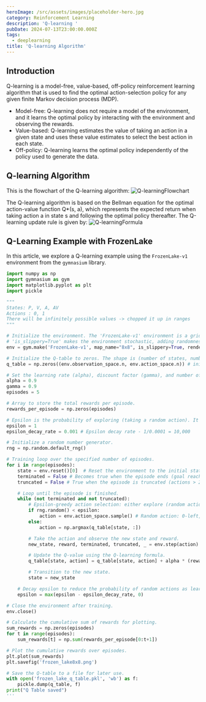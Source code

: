 ```yaml
---
heroImage: /src/assets/images/placeholder-hero.jpg
category: Reinforcement Learning
description: 'Q-learning '
pubDate: 2024-07-13T23:00:00.000Z
tags:
  - deeplearning
title: 'Q-learning Algorithm'
---
```


## Introduction

Q-learning is a model-free, value-based, off-policy reinforcement learning algorithm that is used to find the optimal action-selection policy for any given finite Markov decision process (MDP).

- Model-free: Q-learning does not require a model of the environment, and it learns the optimal policy by interacting with the environment and observing the rewards.
- Value-based: Q-learning estimates the value of taking an action in a given state and uses these value estimates to select the best action in each state.
- Off-policy: Q-learning learns the optimal policy independently of the policy used to generate the data.

## Q-learning Algorithm

This is the flowchart of the Q-learning algorithm:
![Q-learningFlowchart](/src/assets/images/rl-q-learning-flowchart.png)

The Q-learning algorithm is based on the Bellman equation for the optimal action-value function Q\*(s, a), which represents the expected return when taking action a in state s and following the optimal policy thereafter.
The Q-learning update rule is given by:
![Q-learningFormula](/src/assets/images/rl-q-learning-formula.png)

## Q-Learning Example with FrozenLake

In this article, we explore a Q-learning example using the `FrozenLake-v1` environment from the `gymnasium` library.

```python
import numpy as np
import gymnasium as gym
import matplotlib.pyplot as plt
import pickle

"""
States: P, V, A, AV
Actions : 0, 1
There will be infinitely possible values -> chopped it up in ranges
"""

# Initialize the environment. The 'FrozenLake-v1' environment is a grid-based game where the agent must navigate from start to goal.
# 'is_slippery=True' makes the environment stochastic, adding randomness to the agent's actions.
env = gym.make('FrozenLake-v1', map_name="8x8", is_slippery=True, render_mode='human') # Slippery -> doesn't always honor the step action

# Initialize the Q-table to zeros. The shape is (number of states, number of actions).
q_table = np.zeros((env.observation_space.n, env.action_space.n)) # init a 64 x 4 array

# Set the learning rate (alpha), discount factor (gamma), and number of episodes.
alpha = 0.9
gamma = 0.9
episodes = 5

# Array to store the total rewards per episode.
rewards_per_episode = np.zeros(episodes)

# Epsilon is the probability of exploring (taking a random action). It decays over time to favor exploitation (using learned actions).
epsilon = 1
epsilon_decay_rate = 0.001 # Epsilon decay rate - 1/0.0001 = 10,000

# Initialize a random number generator.
rng = np.random.default_rng()

# Training loop over the specified number of episodes.
for i in range(episodes):
    state = env.reset()[0]  # Reset the environment to the initial state.
    terminated = False # Becomes true when the episode ends (goal reached or fell in a hole).
    truncated = False # True when the episode is truncated (actions > 200).

    # Loop until the episode is finished.
    while (not terminated and not truncated):
        # Epsilon-greedy action selection: either explore (random action) or exploit (best known action).
        if rng.random() < epsilon:
            action = env.action_space.sample() # Random action: 0-left, 1-down, 2-right, 3-up
        else:
            action = np.argmax(q_table[state, :])

        # Take the action and observe the new state and reward.
        new_state, reward, terminated, truncated, _ = env.step(action)

        # Update the Q-value using the Q-learning formula.
        q_table[state, action] = q_table[state, action] + alpha * (reward + gamma * np.max(q_table[new_state, :]) - q_table[state, action])

        # Transition to the new state.
        state = new_state

    # Decay epsilon to reduce the probability of random actions as learning progresses.
    epsilon = max(epsilon - epsilon_decay_rate, 0)

# Close the environment after training.
env.close()

# Calculate the cumulative sum of rewards for plotting.
sum_rewards = np.zeros(episodes)
for t in range(episodes):
    sum_rewards[t] = np.sum(rewards_per_episode[0:t+1])

# Plot the cumulative rewards over episodes.
plt.plot(sum_rewards)
plt.savefig('frozen_lake8x8.png')

# Save the Q-table to a file for later use.
with open('frozen_lake_q_table.pkl', 'wb') as f:
    pickle.dump(q_table, f)
print("Q Table saved")
'''
```

